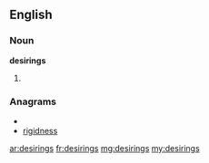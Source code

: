 ==English==
===Noun===
'''desirings'''
# {{plural of|[[desiring]]}}

===Anagrams===
* {{alphagram|degiinrss}}
* [[rigidness#English|rigidness]]

[[ar:desirings]]
[[fr:desirings]]
[[mg:desirings]]
[[my:desirings]]